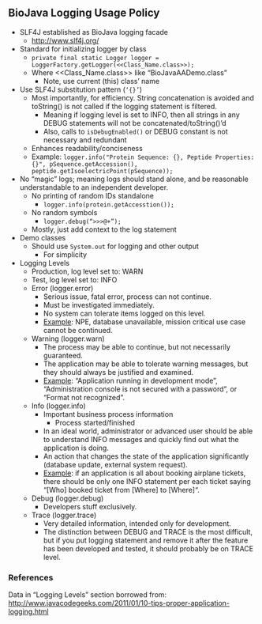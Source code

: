 == BioJava Logging Usage Policy ==

* SLF4J established as BioJava logging facade
** http://www.slf4j.org/
* Standard for initializing logger by class
** <code>private final static Logger logger = LoggerFactory.getLogger(<<Class_Name.class>>);</code>
** Where <<Class_Name.class>> like “BioJavaAADemo.class”
*** Note, use current (this) class’ name
* Use SLF4J substitution pattern (<code>‘{}’</code>)
** Most importantly, for efficiency. String concatenation is avoided and toString() is not called if the logging statement is filtered.
*** Meaning if logging level is set to INFO, then all strings in any DEBUG statements will not be concatenated/toString()’d
*** Also, calls to <code>isDebugEnabled()</code> or DEBUG constant is not necessary and redundant
** Enhances readability/conciseness
** Example:  <code>logger.info("Protein Sequence: {}, Peptide Properties: {}", pSequence.getAccession(), peptide.getIsoelectricPoint(pSequence));</code>
* No “magic” logs; meaning logs should stand alone, and be reasonable understandable to an independent developer.
** No printing of random IDs standalone
*** <code>logger.info(protein.getAccesstion());</code>
** No random symbols
*** <code>logger.debug(“>>>@+”);</code>
** Mostly, just add context to the log statement
* Demo classes
** Should use <code>System.out</code> for logging and other output
*** For simplicity
* Logging Levels
** Production, log level set to:  WARN
** Test, log level set to:  INFO
** Error (logger.error)
*** Serious issue, fatal error, process can not continue.
*** Must be investigated immediately.
*** No system can tolerate items logged on this level.
*** <u>Example</u>: NPE, database unavailable, mission critical use case cannot be continued.
** Warning (logger.warn)
*** The process may be able to continue, but not necessarily guaranteed.
*** The application may be able to tolerate warning messages, but they should always be justified and examined.
*** <u>Example</u>: “Application running in development mode”, “Administration console is not secured with a password”, or “Format not recognized”.
** Info (logger.info)
*** Important business process information
**** Process started/finished
*** In an ideal world, administrator or advanced user should be able to understand INFO messages and quickly find out what the application is doing.
*** An action that changes the state of the application significantly (database update, external system request).
*** <u>Example</u>: if an application is all about booking airplane tickets, there should be only one INFO statement per each ticket saying “[Who] booked ticket from [Where] to [Where]“.
** Debug (logger.debug)
*** Developers stuff exclusively.
** Trace (logger.trace)
*** Very detailed information, intended only for development.
*** The distinction between DEBUG and TRACE is the most difficult, but if you put logging statement and remove it after the feature has been developed and tested, it should probably be on TRACE level.

=== References ===

Data in “Logging Levels” section borrowed from: http://www.javacodegeeks.com/2011/01/10-tips-proper-application-logging.html